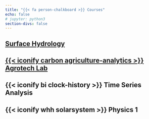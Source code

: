 ```yaml
---
title: "{{< fa person-chalkboard >}} Courses"
echo: false
# jupyter: python3
section-divs: false
---
```


## [<i class="bi bi-cloud-rain-fill"></i> Surface Hydrology](/surface-hydrology)

## [{{< iconify carbon agriculture-analytics >}} Agrotech Lab](https://agrotech-lab.github.io)

## {{< iconify bi clock-history >}} Time Series Analysis

## {{< iconify whh solarsystem >}} Physics 1
